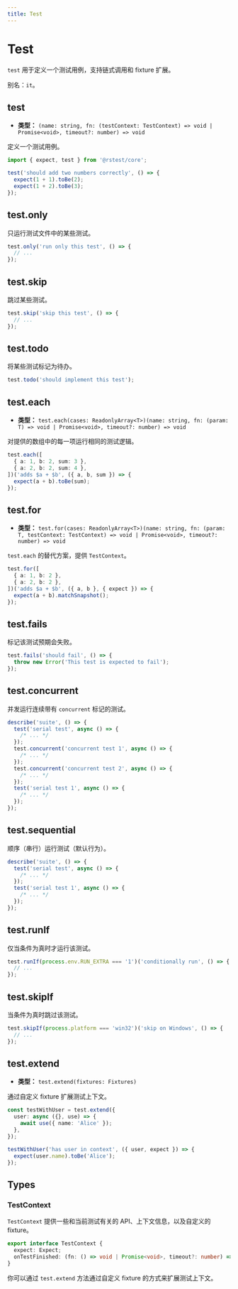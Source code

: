 ```yaml
---
title: Test
---
```


# Test

`test` 用于定义一个测试用例，支持链式调用和 fixture 扩展。

别名：`it`。

## test

- **类型：** `(name: string, fn: (testContext: TestContext) => void | Promise<void>, timeout?: number) => void`

定义一个测试用例。

```ts
import { expect, test } from '@rstest/core';

test('should add two numbers correctly', () => {
  expect(1 + 1).toBe(2);
  expect(1 + 2).toBe(3);
});
```

## test.only

只运行测试文件中的某些测试。

```ts
test.only('run only this test', () => {
  // ...
});
```

## test.skip

跳过某些测试。

```ts
test.skip('skip this test', () => {
  // ...
});
```

## test.todo

将某些测试标记为待办。

```ts
test.todo('should implement this test');
```

## test.each

- **类型：** `test.each(cases: ReadonlyArray<T>)(name: string, fn: (param: T) => void | Promise<void>, timeout?: number) => void`

对提供的数组中的每一项运行相同的测试逻辑。

```ts
test.each([
  { a: 1, b: 2, sum: 3 },
  { a: 2, b: 2, sum: 4 },
])('adds $a + $b', ({ a, b, sum }) => {
  expect(a + b).toBe(sum);
});
```

## test.for

- **类型：** `test.for(cases: ReadonlyArray<T>)(name: string, fn: (param: T, testContext: TestContext) => void | Promise<void>, timeout?: number) => void`

`test.each` 的替代方案，提供 `TestContext`。

```ts
test.for([
  { a: 1, b: 2 },
  { a: 2, b: 2 },
])('adds $a + $b', ({ a, b }, { expect }) => {
  expect(a + b).matchSnapshot();
});
```

## test.fails

标记该测试预期会失败。

```ts
test.fails('should fail', () => {
  throw new Error('This test is expected to fail');
});
```

## test.concurrent

并发运行连续带有 `concurrent` 标记的测试。

```ts
describe('suite', () => {
  test('serial test', async () => {
    /* ... */
  });
  test.concurrent('concurrent test 1', async () => {
    /* ... */
  });
  test.concurrent('concurrent test 2', async () => {
    /* ... */
  });
  test('serial test 1', async () => {
    /* ... */
  });
});
```

## test.sequential

顺序（串行）运行测试（默认行为）。

```ts
describe('suite', () => {
  test('serial test', async () => {
    /* ... */
  });
  test('serial test 1', async () => {
    /* ... */
  });
});
```

## test.runIf

仅当条件为真时才运行该测试。

```ts
test.runIf(process.env.RUN_EXTRA === '1')('conditionally run', () => {
  // ...
});
```

## test.skipIf

当条件为真时跳过该测试。

```ts
test.skipIf(process.platform === 'win32')('skip on Windows', () => {
  // ...
});
```

## test.extend

- **类型：** `test.extend(fixtures: Fixtures)`

通过自定义 fixture 扩展测试上下文。

```ts
const testWithUser = test.extend({
  user: async ({}, use) => {
    await use({ name: 'Alice' });
  },
});

testWithUser('has user in context', ({ user, expect }) => {
  expect(user.name).toBe('Alice');
});
```

## Types

### TestContext

`TestContext` 提供一些和当前测试有关的 API、上下文信息，以及自定义的 fixture。

```ts
export interface TestContext {
  expect: Expect;
  onTestFinished: (fn: () => void | Promise<void>, timeout?: number) => void;
}
```

你可以通过 `test.extend` 方法通过自定义 fixture 的方式来扩展测试上下文。

